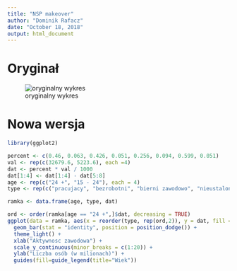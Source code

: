 ```yaml
---
title: "NSP makeover"
author: "Dominik Rafacz"
date: "October 18, 2018"
output: html_document
---
```


# Oryginał

![oryginalny wykres](wykres.png)

# Nowa wersja

```r
library(ggplot2)

percent <- c(0.46, 0.063, 0.426, 0.051, 0.256, 0.094, 0.599, 0.051)
val <- rep(c(32679.6, 5223.6), each =4)
dat <- percent * val / 1000
dat[1:4] <- dat[1:4] - dat[5:8]
age <- rep(c("24 +", "15 - 24"), each = 4)
type <- rep(c("pracujacy", "bezrobotni", "bierni zawodowo", "nieustalony status"), times = 2)

ramka <- data.frame(age, type, dat)

ord <- order(ramka[age == "24 +",]$dat, decreasing = TRUE)
ggplot(data = ramka, aes(x = reorder(type, rep(ord,2)), y = dat, fill = age)) +
  geom_bar(stat = "identity", position = position_dodge()) +
  theme_light() + 
  xlab("Aktywnosc zawodowa") +
  scale_y_continuous(minor_breaks = c(1:20)) +
  ylab("Liczba osób (w milionach)") +
  guides(fill=guide_legend(title="Wiek")) 
```

